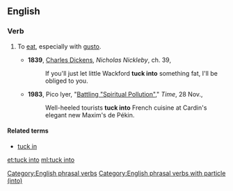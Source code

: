 ==English==

===Verb===
{{head|en|verb|phrasal verb|head=[[to]] [[tuck]] [[into]]}}

# {{transitive}} To [[eat]], especially with [[gusto]].
#* '''1839''', [[w:Charles_Dickens|Charles Dickens]], ''Nicholas Nickleby'', ch. 39,
#*: If you'll just let little Wackford '''tuck into''' something fat, I'll be obliged to you.
#* '''1983''', Pico Iyer, "[http://www.time.com/time/magazine/article/0,9171,926379,00.html Battling "Spiritual Pollution"]," ''Time'', 28 Nov.,
#*: Well-heeled tourists '''tuck into''' French cuisine at Cardin's elegant new Maxim's de Pékin.

====Related terms====
* [[tuck in]]

[[Category:English phrasal verbs]]
[[Category:English phrasal verbs with particle (into)]]

[[et:tuck into]]
[[ml:tuck into]]